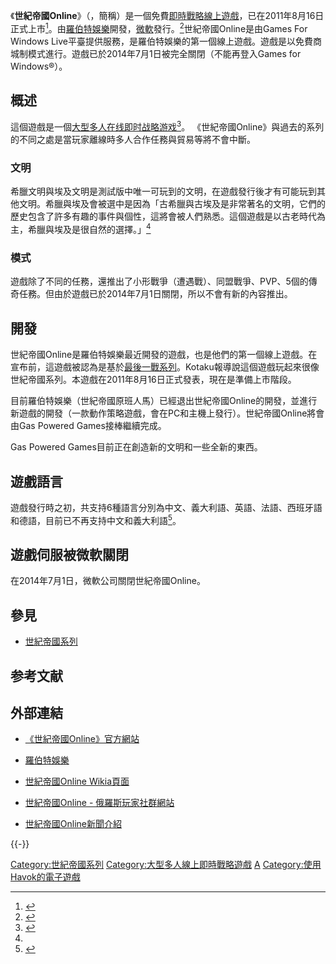 {{NoteTA
|T=zh-cn:帝国时代Online; zh-tw:世紀帝國Online; zh-hk:世紀帝國Online;
|G1=Games
}}
{{Infobox VG
|title = 世紀帝國Online
| image = File:236px-Age of Empires Online Logo.png
|caption = <small>《世紀帝國Online》的標誌</small>
|developer = [[羅伯特娛樂|羅伯特娛樂]]
|publisher = [[Xbox遊戲工作室|微軟工作室]]
|designer =
|series = [[世紀帝國系列|世紀帝國系列]]
|engine =
|released = 2011年8月16日
| genre = [[即時戰略遊戲|即時戰略]]<br />[[大型多人線上遊戲|大型多人在線]]
|modes = [[多人遊戲|多人]]
|platforms = [[Microsoft_Windows|Microsoft Windows]]
}}

《'''世紀帝國Online'''》（{{lang-en|'''Age of Empires Online'''}}，簡稱{{lang|en|'''AOEO'''}}）是一個免費[[即時戰略遊戲|即時戰略]][[線上遊戲|線上遊戲]]，已在2011年8月16日正式上市<ref name="Unknown">{{cite web|url=http://www.ageofempiresonline.com/faq/|title=Frequently Asked Questions|publisher=[[Robot_Entertainment|Robot Entertainment]]|author=Unknown|date=August 16, 2010|accessdate=2010-08-16|deadurl=yes|archiveurl=https://web.archive.org/web/20100820095944/http://www.ageofempiresonline.com/faq/|archivedate=2010-08-20}}</ref>。由[[羅伯特娛樂|羅伯特娛樂]]開發，[[微軟|微軟]]發行。<ref>{{cite web|url=http://www.microsoft.com/presspass/press/2010/aug10/08-16msgamescompcpr.mspx|title=Microsoft Heralds a New Age of Gaming With“Age of Empires Online”|publisher=[[Microsoft|Microsoft]]|author=[[Microsoft|Microsoft]]|date=August 16, 2010|accessdate=2010-08-16|archive-url=https://web.archive.org/web/20100819044643/http://www.microsoft.com/Presspass/press/2010/aug10/08-16MSGamescomPCPR.mspx|archive-date=2010-08-19|dead-url=yes}}</ref>世紀帝國Online是由Games For Windows Live平臺提供服務，是羅伯特娛樂的第一個線上遊戲。遊戲是以免費商城制模式進行。遊戲已於2014年7月1日被完全關閉（不能再登入Games for Windows®）。

==概述==
這個遊戲是一個[[大型多人線上即時戰略遊戲|大型多人在线即时战略游戏]]<ref>{{Cite web |url=http://www.katonda.com/news/18/2010/1702 |title=存档副本 |accessdate=2010-10-30 |archive-date=2011-05-11 |archive-url=https://web.archive.org/web/20110511162805/http://www.katonda.com/news/18/2010/1702 |dead-url=no }}</ref>。
《世紀帝國Online》與過去的系列的不同之處是當玩家離線時多人合作任務與貿易等將不會中斷。

===文明===
希臘文明與埃及文明是測試版中唯一可玩到的文明，在遊戲發行後才有可能玩到其他文明。希臘與埃及會被選中是因為「古希臘與古埃及是非常著名的文明，它們的歷史包含了許多有趣的事件與個性，這將會被人們熟悉。這個遊戲是以古老時代為主，希臘與埃及是很自然的選擇。」<ref name="Unknown"/>

===模式===
遊戲除了不同的任務，還推出了小形戰爭（遭遇戰）、同盟戰爭、PVP、5個的傳奇任務。但由於遊戲已於2014年7月1日關閉，所以不會有新的內容推出。

==開發==
世紀帝國Online是羅伯特娛樂最近開發的遊戲，也是他們的第一個線上遊戲。在宣布前，這遊戲被認為是基於[[最後一戰系列|最後一戰系列]]。Kotaku報導說這個遊戲玩起來很像世紀帝國系列。本遊戲在2011年8月16日正式發表，現在是準備上市階段。

目前羅伯特娛樂（世紀帝國原班人馬）已經退出世紀帝國Online的開發，並進行新遊戲的開發（一款動作策略遊戲，會在PC和主機上發行）。世紀帝國Online將會由Gas Powered Games接棒繼續完成。

Gas Powered Games目前正在創造新的文明和一些全新的東西。

==遊戲語言==
遊戲發行時之初，共支持6種語言分別為中文、義大利語、英語、法語、西班牙語和德語，目前已不再支持中文和義大利語<ref>{{cite web|language=en|url=http://forums.ageofempiresonline.com/forums/permalink/218253/218938/ShowThread.aspx#218938|title=languages support|publisher=Solicest|accessdate=2012-06-15}}{{dead link|date=2017年11月 |bot=InternetArchiveBot |fix-attempted=yes }}</ref>。

==遊戲伺服被微軟關閉==
在2014年7月1日，微軟公司關閉世紀帝國Online。

==參見==
*[[世紀帝國系列|世紀帝國系列]]

==参考文献==
{{Reflist}}

==外部連結==
*{{en}}[https://web.archive.org/web/20100822164433/http://www.ageofempiresonline.com/ 《世紀帝國Online》官方網站]
*{{en}}[https://web.archive.org/web/20101127013518/http://robotentertainment.com/games 羅伯特娛樂]
*{{en}}[https://web.archive.org/web/20110917163059/http://ageofempiresonline.wikia.com/wiki/Age_of_Empires_Online_Wiki 世紀帝國Online Wikia頁面]
*{{ru}}[http://www.ageofempiresonline.ru/ 世紀帝國Online - 俄羅斯玩家社群網站] {{Wayback|url=http://www.ageofempiresonline.ru/ |date=20220402050132 }}
*{{zh}}[http://155384.co/thread-91814-1-1.html 世紀帝國Online新聞介紹]

{{-}}
{{世紀帝國系列}}

{{DEFAULTSORT:Age Of Empires Video Game}}
[[Category:世紀帝國系列|Category:世紀帝國系列]]
[[Category:大型多人線上即時戰略遊戲|Category:大型多人線上即時戰略遊戲]]
[[Category:Games_for_Windows认证游戏|A]]
[[Category:使用Havok的電子遊戲|Category:使用Havok的電子遊戲]]